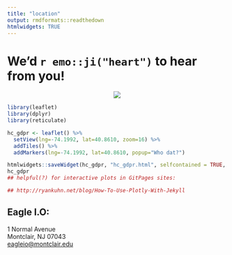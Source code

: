 ```yaml
---
title: "location"
output: rmdformats::readthedown
htmlwidgets: TRUE
---
```


# We'd `r emo::ji("heart")` to hear from you!

<p align="center">
![](https://media.giphy.com/media/USmX7rjhopwic6kekl/giphy.gif)
</p>

```r
library(leaflet)
library(dplyr)
library(reticulate)
```

```r
hc_gdpr <- leaflet() %>%
  setView(lng=-74.1992, lat=40.8610, zoom=16) %>%
  addTiles() %>%
  addMarkers(lng=-74.1992, lat=40.8610, popup="Who dat?")

htmlwidgets::saveWidget(hc_gdpr, "hc_gdpr.html", selfcontained = TRUE, knitrOptions = list())
hc_gdpr
## helpful(?) for interactive plots in GitPages sites:

## http://ryankuhn.net/blog/How-To-Use-Plotly-With-Jekyll

```

## Eagle I.O:

1 Normal Avenue  
Montclair, NJ 07043  
[eagleio@montclair.edu](mailto: eagleio@montclair.edu)